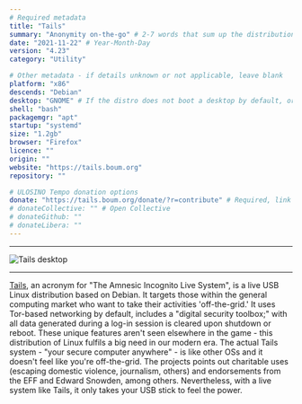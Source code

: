 ```yaml
---
# Required metadata
title: "Tails"
summary: "Anonymity on-the-go" # 2-7 words that sum up the distribution
date: "2021-11-22" # Year-Month-Day
version: "4.23"
category: "Utility"

# Other metadata - if details unknown or not applicable, leave blank
platform: "x86"
descends: "Debian"
desktop: "GNOME" # If the distro does not boot a desktop by default, or doesn't ship one, leave 'desktop' blank
shell: "bash"
packagemgr: "apt"
startup: "systemd"
size: "1.2gb"
browser: "Firefox"
licence: ""
origin: ""
website: "https://tails.boum.org"
repository: ""

# ULOSINO Tempo donation options
donate: "https://tails.boum.org/donate/?r=contribute" # Required, link to all donation options
# donateCollective: "" # Open Collective
# donateGithub: ""
# donateLibera: ""
---
```


---

<Image src="/images/tails.png" alt="Tails desktop" width={250} height={400} />

---

[Tails](https://tails.boum.org), an acronym for "The Amnesic Incognito Live System", is a live USB Linux distribution based on Debian. It targets those within the general computing market who want to take their activities 'off-the-grid.' It uses Tor-based networking by default, includes a "digital security toolbox;" with all data generated during a log-in session is cleared upon shutdown or reboot. These unique features aren't seen elsewhere in the game - this distribution of Linux fulfils a big need in our modern era. The actual Tails system - "your secure computer anywhere" - is like other OSs and it doesn't feel like you're off-the-grid. The projects points out charitable uses (escaping domestic violence, journalism, others) and endorsements from the EFF and Edward Snowden, among others. Nevertheless, with a live system like Tails, it only takes your USB stick to feel the power.
